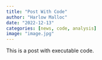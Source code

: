 ```yaml
---
title: "Post With Code"
author: "Harlow Malloc"
date: "2022-12-13"
categories: [news, code, analysis]
image: "image.jpg"
---
```


This is a post with executable code.
